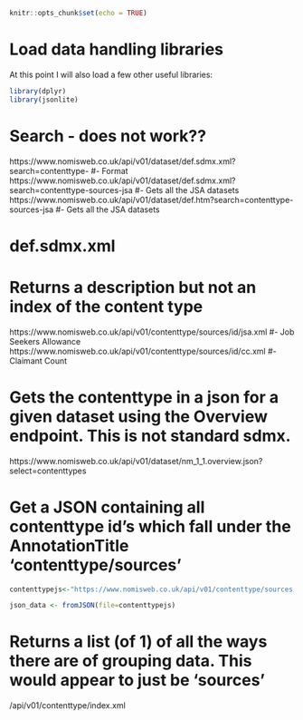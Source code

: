 ```r
knitr::opts_chunk$set(echo = TRUE)
```

# Load data handling libraries
At this point I will also load a few other useful libraries:
```r
library(dplyr)
library(jsonlite)
```

# Search - does not work??
https://www.nomisweb.co.uk/api/v01/dataset/def.sdmx.xml?search=contenttype-<contenttype>  #- Format
https://www.nomisweb.co.uk/api/v01/dataset/def.sdmx.xml?search=contenttype-sources-jsa    #- Gets all the JSA datasets
https://www.nomisweb.co.uk/api/v01/dataset/def.htm?search=contenttype-sources-jsa         #- Gets all the JSA datasets

# def.sdmx.xml

# Returns a description but not an index of the content type
https://www.nomisweb.co.uk/api/v01/contenttype/sources/id/jsa.xml #- Job Seekers Allowance
https://www.nomisweb.co.uk/api/v01/contenttype/sources/id/cc.xml  #- Claimant Count

# Gets the contenttype in a json for a given dataset using the Overview endpoint. This is not standard sdmx.
https://www.nomisweb.co.uk/api/v01/dataset/nm_1_1.overview.json?select=contenttypes

# Get a JSON containing all contenttype id's which fall under the AnnotationTitle 'contenttype/sources'
```r
contenttypejs<-"https://www.nomisweb.co.uk/api/v01/contenttype/sources.json"

json_data <- fromJSON(file=contenttypejs)
```





# Returns a list (of 1) of all the ways there are of grouping data. This would appear to just be 'sources'
/api/v01/contenttype/index.xml



